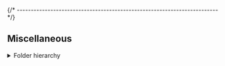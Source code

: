 


{/* ------------------------------------------------------------------------ */}

## Miscellaneous

<details>
<summary>Folder hierarchy</summary>

After install, the package creates a folder hierarchy like the following
(only the first two depth levels are shown):

<Tabs groupId="operating-systems">
<TabItem value="windows" label="Windows" default>

<CodeBlock language="console"> {
`C:\> tree /f %USERPROFILE%\\AppData\\Roaming\\xPacks\\@xpack-dev-tools\\aarch64-none-elf-gcc\\${customField('upstreamVersion')}-${customField('xpackSubversion')}.${customField('npmSubversion')}\\.content
Folder PATH listing
Volume serial number is B02D-925C
├── README.md
├── aarch64-none-elf
│   ├── bin
│   ├── include
│   ├── lib
│   └── share
├── bin
│   ├── DLLs
│   ├── aarch64-none-elf-addr2line.exe
│   ├── aarch64-none-elf-ar.exe
│   ├── aarch64-none-elf-as.exe
│   ├── aarch64-none-elf-c++.exe
│   ├── aarch64-none-elf-c++filt.exe
│   ├── aarch64-none-elf-cpp.exe
│   ├── aarch64-none-elf-dwp.exe
│   ├── aarch64-none-elf-elfedit.exe
│   ├── aarch64-none-elf-g++.exe
│   ├── aarch64-none-elf-gcc-${customField('upstreamVersion')}.exe
│   ├── aarch64-none-elf-gcc-ar.exe
│   ├── aarch64-none-elf-gcc-nm.exe
│   ├── aarch64-none-elf-gcc-ranlib.exe
│   ├── aarch64-none-elf-gcc.exe
│   ├── aarch64-none-elf-gcov-dump.exe
│   ├── aarch64-none-elf-gcov-tool.exe
│   ├── aarch64-none-elf-gcov.exe
│   ├── aarch64-none-elf-gdb-add-index
│   ├── aarch64-none-elf-gdb-add-index-py3
│   ├── aarch64-none-elf-gdb-py3.exe
│   ├── aarch64-none-elf-gdb.exe
│   ├── aarch64-none-elf-gfortran.exe
│   ├── aarch64-none-elf-gprof.exe
│   ├── aarch64-none-elf-ld.bfd.exe
│   ├── aarch64-none-elf-ld.exe
│   ├── aarch64-none-elf-ld.gold.exe
│   ├── aarch64-none-elf-lto-dump.exe
│   ├── aarch64-none-elf-nm.exe
│   ├── aarch64-none-elf-objcopy.exe
│   ├── aarch64-none-elf-objdump.exe
│   ├── aarch64-none-elf-ranlib.exe
│   ├── aarch64-none-elf-readelf.exe
│   ├── aarch64-none-elf-size.exe
│   ├── aarch64-none-elf-strings.exe
│   ├── aarch64-none-elf-strip.exe
│   ├── libgcc_s_seh-1.dll
│   ├── libgmp-10.dll
│   ├── libmpc-3.dll
│   ├── libmpfr-4.dll
│   ├── libstdc++-6.dll
│   ├── libwinpthread-1.dll
│   ├── libzstd.dll
│   ├── python311.dll
│   └── python311.zip
├── distro-info
│   └── licenses
├── include
│   ├── curses.h
│   ├── cursesapp.h
│   ├── cursesf.h
│   ├── cursesm.h
│   ├── cursesp.h
│   ├── cursesw.h
│   ├── cursslk.h
│   ├── eti.h
│   ├── etip.h
│   ├── form.h
│   ├── gdb
│   ├── gmp.h
│   ├── gmpxx.h
│   ├── iconv.h
│   ├── isl
│   ├── libcharset.h
│   ├── localcharset.h
│   ├── lzma
│   ├── lzma.h
│   ├── menu.h
│   ├── mpc.h
│   ├── mpf2mpfr.h
│   ├── mpfr.h
│   ├── nc_tparm.h
│   ├── ncurses_dll.h
│   ├── panel.h
│   ├── term.h
│   ├── term_entry.h
│   ├── termcap.h
│   ├── tic.h
│   ├── unctrl.h
│   ├── zconf.h
│   ├── zdict.h
│   ├── zlib.h
│   ├── zstd.h
│   └── zstd_errors.h
├── lib
│   ├── bfd-plugins
│   ├── charset.alias
│   ├── cmake
│   ├── gcc
│   ├── libcharset.a
│   ├── libform.a
│   ├── libgmp.a
│   ├── libgmpxx.a
│   ├── libiconv.a
│   ├── libisl.a
│   ├── libisl.so.15.0.0-gdb.py
│   ├── liblzma.a
│   ├── libmenu.a
│   ├── libmpc.a
│   ├── libmpfr.a
│   ├── libncurses++.a
│   ├── libncurses.a
│   ├── libpanel.a
│   ├── libz.a
│   ├── libzstd.a
│   ├── libzstd.so.1.5.5
│   ├── pkgconfig
│   ├── preloadable_libiconv.so
│   └── texinfo
├── libexec
│   └── gcc
└── share
    ├── doc
    ├── gcc-${customField('upstreamVersion')}
    ├── info
    ├── man
    └── texinfo

27 directories, 97 files
`} </CodeBlock>

</TabItem>
<TabItem value="macos" label="macOS">

<CodeBlock language="console"> {
`$ tree -L 2 ~/Library/xPacks/\@xpack-dev-tools/aarch64-none-elf-gcc/${customField('upstreamVersion')}-${customField('xpackSubversion')}.${customField('npmSubversion')}/.content/
/Users/ilg/Library/xPacks/\@xpack-dev-tools/aarch64-none-elf-gcc/${customField('upstreamVersion')}-${customField('xpackSubversion')}.${customField('npmSubversion')}/.content/
├── README.md
├── aarch64-none-elf
│   ├── bin
│   ├── include
│   ├── lib
│   └── share
├── bin
│   ├── aarch64-none-elf-addr2line
│   ├── aarch64-none-elf-ar
│   ├── aarch64-none-elf-as
│   ├── aarch64-none-elf-c++
│   ├── aarch64-none-elf-c++filt
│   ├── aarch64-none-elf-cpp
│   ├── aarch64-none-elf-dwp
│   ├── aarch64-none-elf-elfedit
│   ├── aarch64-none-elf-g++
│   ├── aarch64-none-elf-gcc
│   ├── aarch64-none-elf-gcc-${customField('upstreamVersion')}
│   ├── aarch64-none-elf-gcc-ar
│   ├── aarch64-none-elf-gcc-nm
│   ├── aarch64-none-elf-gcc-ranlib
│   ├── aarch64-none-elf-gcov
│   ├── aarch64-none-elf-gcov-dump
│   ├── aarch64-none-elf-gcov-tool
│   ├── aarch64-none-elf-gdb
│   ├── aarch64-none-elf-gdb-add-index
│   ├── aarch64-none-elf-gdb-add-index-py3
│   ├── aarch64-none-elf-gdb-py3
│   ├── aarch64-none-elf-gfortran
│   ├── aarch64-none-elf-gprof
│   ├── aarch64-none-elf-ld
│   ├── aarch64-none-elf-ld.bfd
│   ├── aarch64-none-elf-ld.gold
│   ├── aarch64-none-elf-lto-dump
│   ├── aarch64-none-elf-nm
│   ├── aarch64-none-elf-objcopy
│   ├── aarch64-none-elf-objdump
│   ├── aarch64-none-elf-ranlib
│   ├── aarch64-none-elf-readelf
│   ├── aarch64-none-elf-size
│   ├── aarch64-none-elf-strings
│   └── aarch64-none-elf-strip
├── distro-info
│   └── licenses
├── include
│   └── gdb
├── lib
│   ├── bfd-plugins
│   ├── gcc
│   ├── libcc1.0.so
│   ├── libcc1.so -> libcc1.0.so
│   └── python3.11
├── libexec
│   ├── gcc
│   ├── libbz2.1.0.8.dylib
│   ├── libc++.1.0.dylib
│   ├── libc++abi.1.0.dylib
│   ├── libcrypt.2.dylib
│   ├── libcrypto.1.1.dylib
│   ├── libexpat.1.6.7.dylib
│   ├── libexpat.1.dylib -> libexpat.1.6.7.dylib
│   ├── libffi.8.dylib
│   ├── libgmp.10.dylib
│   ├── libiconv.2.dylib
│   ├── libisl.15.dylib
│   ├── liblzma.5.dylib
│   ├── libmpc.3.dylib
│   ├── libmpfr.4.dylib
│   ├── libncurses.6.dylib
│   ├── libpanel.6.dylib
│   ├── libpython3.11.dylib
│   ├── libreadline.8.2.dylib
│   ├── libreadline.8.dylib -> libreadline.8.2.dylib
│   ├── libsqlite3.0.dylib
│   ├── libssl.1.1.dylib
│   ├── libunwind.1.0.dylib
│   ├── libz.1.2.13.dylib
│   ├── libz.1.dylib -> libz.1.2.13.dylib
│   ├── libzstd.1.5.5.dylib
│   └── libzstd.1.dylib -> libzstd.1.5.5.dylib
└── share
    └── gcc-${customField('upstreamVersion')}

19 directories, 64 files
`} </CodeBlock>

</TabItem>
<TabItem value="linux" label="GNU/Linux">

<CodeBlock language="console"> {
`$ tree -L 2 ~/.local/xPacks/\@xpack-dev-tools/aarch64-none-elf-gcc/${customField('upstreamVersion')}-${customField('xpackSubversion')}.${customField('npmSubversion')}/.content/
/home/ilg/.local/xPacks/\@xpack-dev-tools/aarch64-none-elf-gcc/${customField('upstreamVersion')}-${customField('xpackSubversion')}.${customField('npmSubversion')}/.content/
├── README.md
├── aarch64-none-elf
│   ├── bin
│   ├── include
│   ├── lib
│   └── share
├── bin
│   ├── aarch64-none-elf-addr2line
│   ├── aarch64-none-elf-ar
│   ├── aarch64-none-elf-as
│   ├── aarch64-none-elf-c++
│   ├── aarch64-none-elf-c++filt
│   ├── aarch64-none-elf-cpp
│   ├── aarch64-none-elf-dwp
│   ├── aarch64-none-elf-elfedit
│   ├── aarch64-none-elf-g++
│   ├── aarch64-none-elf-gcc
│   ├── aarch64-none-elf-gcc-${customField('upstreamVersion')}
│   ├── aarch64-none-elf-gcc-ar
│   ├── aarch64-none-elf-gcc-nm
│   ├── aarch64-none-elf-gcc-ranlib
│   ├── aarch64-none-elf-gcov
│   ├── aarch64-none-elf-gcov-dump
│   ├── aarch64-none-elf-gcov-tool
│   ├── aarch64-none-elf-gdb
│   ├── aarch64-none-elf-gdb-add-index
│   ├── aarch64-none-elf-gdb-add-index-py3
│   ├── aarch64-none-elf-gdb-py3
│   ├── aarch64-none-elf-gfortran
│   ├── aarch64-none-elf-gprof
│   ├── aarch64-none-elf-ld
│   ├── aarch64-none-elf-ld.bfd
│   ├── aarch64-none-elf-ld.gold
│   ├── aarch64-none-elf-lto-dump
│   ├── aarch64-none-elf-nm
│   ├── aarch64-none-elf-objcopy
│   ├── aarch64-none-elf-objdump
│   ├── aarch64-none-elf-ranlib
│   ├── aarch64-none-elf-readelf
│   ├── aarch64-none-elf-size
│   ├── aarch64-none-elf-strings
│   └── aarch64-none-elf-strip
├── distro-info
│   └── licenses
├── include
│   └── gdb
├── lib
│   ├── bfd-plugins
│   ├── gcc
│   └── python3.11
├── lib64
│   ├── libcc1.so -> libcc1.so.0.0.0
│   ├── libcc1.so.0 -> libcc1.so.0.0.0
│   └── libcc1.so.0.0.0
├── libexec
│   ├── gcc
│   ├── libcrypt.so.2 -> libcrypt.so.2.0.0
│   ├── libcrypt.so.2.0.0
│   ├── libcrypto.so.1.1
│   ├── libexpat.so.1 -> libexpat.so.1.6.7
│   ├── libexpat.so.1.6.7
│   ├── libffi.so.8 -> libffi.so.8.1.2
│   ├── libffi.so.8.1.2
│   ├── libfl.so.2 -> libfl.so.2.0.0
│   ├── libfl.so.2.0.0
│   ├── libgcc_s.so.1
│   ├── libgmp.so.10 -> libgmp.so.10.4.1
│   ├── libgmp.so.10.4.1
│   ├── libiconv.so.2 -> libiconv.so.2.6.0
│   ├── libiconv.so.2.6.0
│   ├── libisl.so.15 -> libisl.so.15.0.0
│   ├── libisl.so.15.0.0
│   ├── liblzma.so.5 -> liblzma.so.5.4.5
│   ├── liblzma.so.5.4.5
│   ├── libmpc.so.3 -> libmpc.so.3.0.0
│   ├── libmpc.so.3.0.0
│   ├── libmpfr.so.4 -> libmpfr.so.4.1.6
│   ├── libmpfr.so.4.1.6
│   ├── libncurses.so.6 -> libncurses.so.6.4
│   ├── libncurses.so.6.4
│   ├── libnsl-2.27.so
│   ├── libnsl.so.1 -> libnsl-2.27.so
│   ├── libpanel.so.6 -> libpanel.so.6.4
│   ├── libpanel.so.6.4
│   ├── libpython3.11.so.1.0
│   ├── libreadline.so.8 -> libreadline.so.8.2
│   ├── libreadline.so.8.2
│   ├── libsqlite3.so.0 -> libsqlite3.so.0.8.6
│   ├── libsqlite3.so.0.8.6
│   ├── libssl.so.1.1
│   ├── libstdc++.so.6 -> libstdc++.so.6.0.32
│   ├── libstdc++.so.6.0.32
│   ├── libz.so.1 -> libz.so.1.2.13
│   ├── libz.so.1.2.13
│   ├── libzstd.so.1 -> libzstd.so.1.5.5
│   └── libzstd.so.1.5.5
└── share
    └── gcc-${customField('upstreamVersion')}

19 directories, 79 files
`} </CodeBlock>

</TabItem>
</Tabs>

</details>
